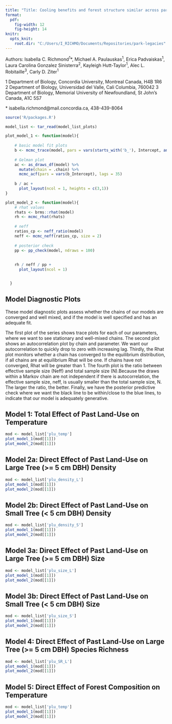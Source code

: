```yaml
---
title: "Title: Cooling benefits and forest structure similar across parks with varied land use histories"
format:
  pdf:
    fig-width: 12
    fig-height: 14
knitr:
  opts_knit:
    root.dir: "C:/Users/I_RICHMO/Documents/Repositories/park-legacies"
---
```


Authors: Isabella C. Richmond^1^\*, Michael A. Paulauskas^1^, Erica Padvaiskas^1^, Laura Carolina Gonzalez Sinisterra^2^, Kayleigh Hutt-Taylor^1^, Alec L. Robitaille^3^, Carly D. Ziter^1^

1 Department of Biology, Concordia University, Montreal Canada, H4B 1R6\
2 Department of Biology, Universidad del Valle, Cali Columbia, 760042 3 Department of Biology, Memorial University of Newfoundland, St John's Canada, A1C 5S7

\* isabella.richmond\@mail.concordia.ca, 438-439-8064

```r
source('R/packages.R')

model_list <- tar_read(model_list_plots)

plot_model_1 <- function(model){
    
    # basic model fit plots
    b <- mcmc_trace(model, pars = vars(starts_with('b_'), Intercept, any_of('sigma'), any_of(c(starts_with('sd_')))))
  
    # Gelman plot
    ac <- as_draws_df(model) %>% 
      mutate(chain = .chain) %>% 
      mcmc_acf(pars = vars(b_Intercept), lags = 35)
    
    b / ac + 
      plot_layout(ncol = 1, heights = c(3,1)) 
}

plot_model_2 <- function(model){
    # rhat values
    rhats <- brms::rhat(model)
    rh <- mcmc_rhat(rhats)
    
    # neff 
    ratios_cp <- neff_ratio(model)
    neff <- mcmc_neff(ratios_cp, size = 2)
    
    # posterior check
    pp <- pp_check(model, ndraws = 100)
    
    
    rh / neff / pp + 
      plot_layout(ncol = 1) 


  }
```

## Model Diagnostic Plots

These model diagnostic plots assess whether the chains of our models are converged and well mixed, and if the model is well specified and has an adequate fit.

The first plot of the series shows trace plots for each of our parameters, where we want to see stationary and well-mixed chains. The second plot shows an autocorrelation plot by chain and parameter. We want our autocorrelation to quickly drop to zero with increasing lag. Thirdly, the Rhat plot monitors whether a chain has converged to the equilibrium distribution, if all chains are at equilibrium Rhat will be one. If chains have not converged, Rhat will be greater than 1. The fourth plot is the ratio between effective sample size (Neff) and total sample size (N).Because the draws within a Markov chain are not independent if there is autocorrelation, the effective sample size, neff, is usually smaller than the total sample size, N. The larger the ratio, the better. Finally, we have the posterior predictive check where we want the black line to be within/close to the blue lines, to indicate that our model is adequately generative.


## Model 1: Total Effect of Past Land-Use on Temperature

```r
mod <- model_list['plu_temp']
plot_model_1(mod[[1]])
plot_model_2(mod[[1]])
```

## Model 2a: Direct Effect of Past Land-Use on Large Tree (\>= 5 cm DBH) Density

```r
mod <- model_list['plu_density_L']
plot_model_1(mod[[1]])
plot_model_2(mod[[1]])
```

## Model 2b: Direct Effect of Past Land-Use on Small Tree (\< 5 cm DBH) Density

```r
mod <- model_list['plu_density_S']
plot_model_1(mod[[1]])
plot_model_2(mod[[1]])
```

## Model 3a: Direct Effect of Past Land-Use on Large Tree (\>= 5 cm DBH) Size

```r
mod <- model_list['plu_size_L']
plot_model_1(mod[[1]])
plot_model_2(mod[[1]])
```

## Model 3b: Direct Effect of Past Land-Use on Small Tree (\< 5 cm DBH) Size

```r
mod <- model_list['plu_size_S']
plot_model_1(mod[[1]])
plot_model_2(mod[[1]])
```

## Model 4: Direct Effect of Past Land-Use on Large Tree (\>= 5 cm DBH) Species Richness

```r
mod <- model_list['plu_SR_L']
plot_model_1(mod[[1]])
plot_model_2(mod[[1]])
```

## Model 5: Direct Effect of Forest Composition on Temperature

```r
mod <- model_list['plu_temp']
plot_model_1(mod[[1]])
plot_model_2(mod[[1]])
```
